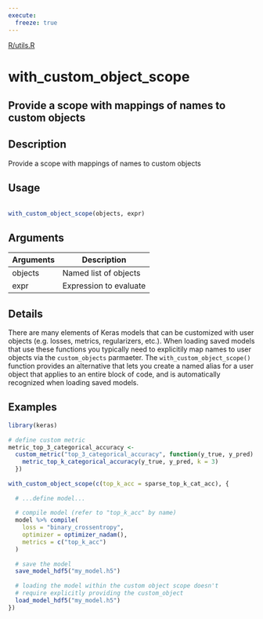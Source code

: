 ```yaml
---
execute:
  freeze: true
---
```


[R/utils.R](https://github.com/rstudio/keras//blob/main/R/utils.R#L176) 

# with_custom_object_scope

## Provide a scope with mappings of names to custom objects

## Description
 Provide a scope with mappings of names to custom objects 


## Usage
```r
 
with_custom_object_scope(objects, expr) 
```

## Arguments
|Arguments|Description|
|---|---|
| objects | Named list of objects |
| expr | Expression to evaluate |

## Details
 There are many elements of Keras models that can be customized with user objects (e.g. losses, metrics, regularizers, etc.). When loading saved models that use these functions you typically need to explicitily map names to user objects via the `custom_objects` parmaeter.  The `with_custom_object_scope()` function provides an alternative that lets you create a named alias for a user object that applies to an entire block of code, and is automatically recognized when loading saved models. 




## Examples
```r
library(keras)
 
# define custom metric 
metric_top_3_categorical_accuracy <- 
  custom_metric("top_3_categorical_accuracy", function(y_true, y_pred) { 
    metric_top_k_categorical_accuracy(y_true, y_pred, k = 3) 
  }) 
 
with_custom_object_scope(c(top_k_acc = sparse_top_k_cat_acc), { 
 
  # ...define model... 
 
  # compile model (refer to "top_k_acc" by name) 
  model %>% compile( 
    loss = "binary_crossentropy", 
    optimizer = optimizer_nadam(), 
    metrics = c("top_k_acc") 
  ) 
 
  # save the model 
  save_model_hdf5("my_model.h5") 
 
  # loading the model within the custom object scope doesn't 
  # require explicitly providing the custom_object 
  load_model_hdf5("my_model.h5") 
}) 
 
 
```


